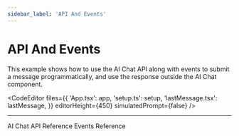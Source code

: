```yaml
---
sidebar_label: 'API And Events'
---
```



# API And Events

This example shows how to use the AI Chat API along with events to submit a message programmatically, and use the
response outside the AI Chat component.

<CodeEditor
    files={{
        'App.tsx': app,
        'setup.ts': setup,
        'lastMessage.tsx': lastMessage,
    }}
    editorHeight={450}
    simulatedPrompt={false}
/>

---

<div style={{display: 'flex', justifyContent: 'flex-start', gap: '1rem'}}>
    <Link className="learn-more-link button button--secondary" to="/reference/api/usage">AI Chat API Reference</Link>
    <Link className="learn-more-link button button--secondary" to="/reference/ui/events">Events Reference</Link>
</div>
